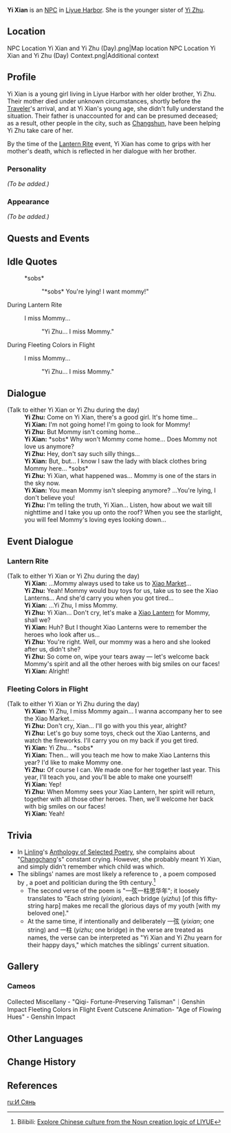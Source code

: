 {{Meta
<!-- REMOVE THIS TEMPLATE AFTER ADDING MISSING INFO -->
|missing_NPC_profile  = yes
}}
{{Character Infobox
|image            = NPC Yi Xian.png
|type             = NPC
|region           = Liyue
|sibling          = Yi Zhu
}}
'''Yi Xian''' {{Lang|zh=一弦|zh_rm=Yī Xián}} is an [[NPC]] in [[Liyue Harbor]]. She is the younger sister of [[Yi Zhu]].

==Location==
<gallery>
NPC Location Yi Xian and Yi Zhu (Day).png|Map location
NPC Location Yi Xian and Yi Zhu (Day) Context.png|Additional context
</gallery>

==Profile==
<!-- detailed story/lore information goes here -->
Yi Xian is a young girl living in Liyue Harbor with her older brother, Yi Zhu. Their mother died under unknown circumstances, shortly before the [[Traveler]]'s arrival, and at Yi Xian's young age, she didn't fully understand the situation. Their father is unaccounted for and can be presumed deceased; as a result, other people in the city, such as [[Changshun]], have been helping Yi Zhu take care of her.

By the time of the [[Lantern Rite]] event, Yi Xian has come to grips with her mother's death, which is reflected in her dialogue with her brother.

===Personality===
''(To be added.)''

===Appearance===
''(To be added.)''

==Quests and Events==
{{Quests and Events
|The Stars Inscribe the Year's Wishes = cutscene
}}

==Idle Quotes==
{{Dialogue start}}
: {{DIcon|Idle}} *sobs*
:: {{A|VO Yi Xian 01.ogg}} "*sobs* You're lying! I want mommy!"
{{Dialogue end}}

;During Lantern Rite
{{Dialogue start}}
: {{DIcon|Idle}} I miss Mommy...
:: {{A|VO Yi Xian Lantern Rite 01.ogg}} "Yi Zhu... I miss Mommy."
{{Dialogue end}}

;During Fleeting Colors in Flight
{{Dialogue start}}
: {{DIcon|Idle}} I miss Mommy...
:: {{A|VO Yi Xian Lantern Rite 01.ogg}} "Yi Zhu... I miss Mommy."
{{Dialogue end}}

==Dialogue==
{{Dialogue start}}
;(Talk to either Yi Xian or Yi Zhu during the day)
:'''Yi Zhu:''' Come on Yi Xian, there's a good girl. It's home time...
:'''Yi Xian:''' I'm not going home! I'm going to look for Mommy!
:'''Yi Zhu:''' But Mommy isn't coming home...
:'''Yi Xian:''' *sobs* Why won't Mommy come home... Does Mommy not love us anymore?
:'''Yi Zhu:''' Hey, don't say such silly things...
:'''Yi Xian:''' But, but... I know I saw the lady with black clothes bring Mommy here... *sobs*
:'''Yi Zhu:''' Yi Xian, what happened was... Mommy is one of the stars in the sky now.
:'''Yi Xian:''' You mean Mommy isn't sleeping anymore? ...You're lying, I don't believe you!
:'''Yi Zhu:''' I'm telling the truth, Yi Xian... Listen, how about we wait till nighttime and I take you up onto the roof? When you see the starlight, you will feel Mommy's loving eyes looking down...
{{Dialogue end}}

==Event Dialogue==
===Lantern Rite===
{{Dialogue start}}
;(Talk to either Yi Xian or Yi Zhu during the day)
:'''Yi Xian:''' ...Mommy always used to take us to [[Xiao Market]]...
:'''Yi Zhu:''' Yeah! Mommy would buy toys for us, take us to see the Xiao Lanterns... And she'd carry you when you got tired...
:'''Yi Xian:''' ...Yi Zhu, I miss Mommy.
:'''Yi Zhu:''' Yi Xian... Don't cry, let's make a [[Xiao Lantern]] for Mommy, shall we?
:'''Yi Xian:''' Huh? But I thought Xiao Lanterns were to remember the heroes who look after us...
:'''Yi Zhu:''' You're right. Well, our mommy was a hero and she looked after us, didn't she?
:'''Yi Zhu:''' So come on, wipe your tears away &mdash; let's welcome back Mommy's spirit and all the other heroes with big smiles on our faces!
:'''Yi Xian:''' Alright!
{{Dialogue end}}

===Fleeting Colors in Flight===
{{Dialogue start}}
;(Talk to either Yi Xian or Yi Zhu during the day)
:'''Yi Xian:''' Yi Zhu, I miss Mommy again... I wanna accompany her to see the Xiao Market...
:'''Yi Zhu:''' Don't cry, Xian... I'll go with you this year, alright?
:'''Yi Zhu:''' Let's go buy some toys, check out the Xiao Lanterns, and watch the fireworks. I'll carry you on my back if you get tired.
:'''Yi Xian:''' Yi Zhu... *sobs*
:'''Yi Xian:''' Then... will you teach me how to make Xiao Lanterns this year? I'd like to make Mommy one.
:'''Yi Zhu:''' Of course I can. We made one for her together last year. This year, I'll teach you, and you'll be able to make one yourself!
:'''Yi Xian:''' Yep!
:'''Yi Zhu:''' When Mommy sees your Xiao Lantern, her spirit will return, together with all those other heroes. Then, we'll welcome her back with big smiles on our faces!
:'''Yi Xian:''' Yeah!
{{Dialogue end}}

==Trivia==
* In [[Linling]]'s [[Linling's Anthology of Selected Poetry|Anthology of Selected Poetry]], she complains about "[[Changchang]]'s" constant crying. However, she probably meant Yi Xian, and simply didn't remember which child was which.
* The siblings' names are most likely a reference to {{Lang|''The Inlaid Harp''|zh=锦瑟|zh_rm=Jǐnsè}}, a poem composed by {{w|Li Shangyin}}, a poet and politician during the 9th century.<ref>Bilibili: [https://www.bilibili.com/read/cv11580141/ Explore Chinese culture from the Noun creation logic of LIYUE]</ref>
** The second verse of the poem is "一弦一柱思华年"; it loosely translates to "Each string (''yixian''), each bridge (''yizhu'') [of this fifty-string harp] makes me recall the glorious days of my youth [with my beloved one]."
** At the same time, if intentionally and deliberately 一弦 (''yixian''; one string) and 一柱 (''yizhu''; one bridge) in the verse are treated as names, the verse can be interpreted as "Yi Xian and Yi Zhu yearn for their happy days," which matches the siblings' current situation.

==Gallery==
===Cameos===
<gallery>
Collected Miscellany - "Qiqi- Fortune-Preserving Talisman"｜Genshin Impact
Fleeting Colors in Flight Event Cutscene Animation- "Age of Flowing Hues" - Genshin Impact
</gallery>

==Other Languages==
{{Other Languages
|default_hidden = 1
|en      = Yi Xian
|zhs     = 一弦
|zhs_rm  = Yī Xián
|zht     = 一弦
|zht_rm  = Yī Xián
|ja      = 一弦
|ja_rm   = Ichigen{{Assumed}}
|ko      = {{tt|일현|一弦}}
|ko_rm   = Il Hyeon
|es      = Yi Xian
|fr      = Yixian
|ru      = И Сянь
|th      = Yi Xian
|vi      = Yi Xian
|de      = Yi Xian
|id      = Yi Xian
|pt      = Yi Xian
|tr      = Yi Xian
|it      = Yi Xian
}}

==Change History==
{{Change History|1.0}}

==References==
{{Reflist}}

[[ru:И Сянь]]